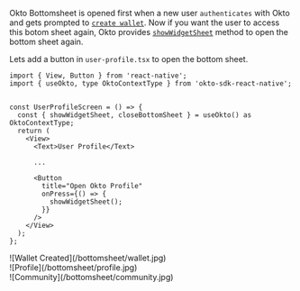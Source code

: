
Okto Bottomsheet is opened first when a new user `authenticates` with Okto and gets prompted to [`create wallet`](/guide/authenticate/create-wallet). 
Now if you want the user to access this botom sheet again, Okto provides [`showWidgetSheet`](/sdk-reference/showWidgetSheet) method to open the bottom sheet again.


Lets add a button in `user-profile.tsx` to open the bottom sheet.

```tsx filename="user-profile.tsx" copy
import { View, Button } from 'react-native';
import { useOkto, type OktoContextType } from 'okto-sdk-react-native';


const UserProfileScreen = () => {
  const { showWidgetSheet, closeBottomSheet } = useOkto() as OktoContextType;
  return (
    <View>
      <Text>User Profile</Text>
      
      ...

      <Button
        title="Open Okto Profile"
        onPress={() => {
          showWidgetSheet();
        }}
      />
    </View>
  );
};
```

<div style={{ display: 'flex', gap: 12 }}>
    <div style={{ width: "30%" }}>
        ![Wallet Created](/bottomsheet/wallet.jpg)
    </div>
    <div style={{ width: "30%" }}>
        ![Profile](/bottomsheet/profile.jpg)
    </div>
    <div style={{ width: "30%" }}>
        ![Community](/bottomsheet/community.jpg)
    </div>
</div>